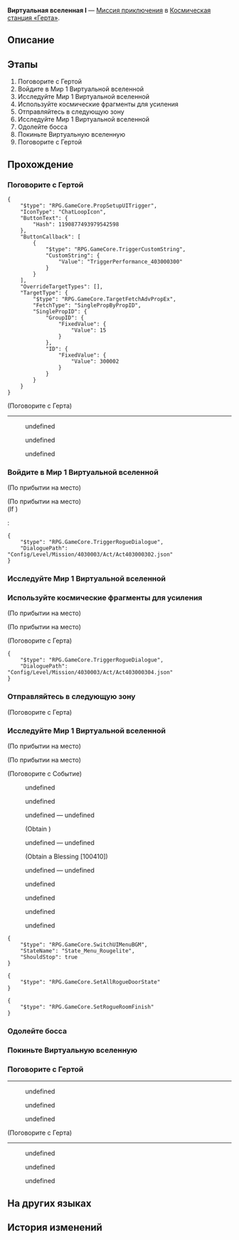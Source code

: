 {{Дополнить|Диалоги.}}
{{Миссия Инфобокс
|id              = 4030003
|Название        = 
|Изображение     = Миссия Освоения Виртуальная вселенная I.png
|Тип             = Миссия приключения
|События         = 
|Глава           = 
|Условия         = 
* Завершена {{cx}}<!--Hidden Mission ID 4010116-->
* Завершена [[Миссия приключения]] ''[[Виртуальная вселенная: Второй бета-тест]]''
|Персонажи       = Виртуальная вселенная; Герта; Первопроходец
|СтартЛокация    = Офис Герты
|Мир             = Космическая станция «Герта»
|Локации         = Офис Герты
|Предыдущая      = Виртуальная вселенная: Второй бета-тест
|Следующая       = 
|Награды         = Опыт Освоения*300; Звёздный нефрит*50; Журнал приключений*4; Конденсированный эфир*4; Кредиты*20 000
}}
'''Виртуальная вселенная I''' — [[Миссия приключения]] в [[Космическая станция «Герта»]].

==Описание==
{{Описание|<!--официальное описание из Перекрёстка судеб-->}}

==Этапы==
# Поговорите с Гертой
# Войдите в Мир 1 Виртуальной вселенной
# Исследуйте Мир 1 Виртуальной вселенной
# Используйте космические фрагменты для усиления
# Отправляйтесь в следующую зону
# Исследуйте Мир 1 Виртуальной вселенной
# Одолейте босса
# Покиньте Виртуальную вселенную
# Поговорите с Гертой

==Прохождение==
{{Дополнить}}


===Поговорите с Гертой===
{{Описание миссии|локация=Офис Герты|Герта просит вас погрузиться в Виртуальную вселенную, созданную Обществом гениев, и притвориться Эоном Освоения. Ваша задача - попытаться узнать секрет Эонов и Путей у виртуальных Эонов.}}
{{Диалог Начало}}
:<!--1-second delay-->
<pre>{
	"$type": "RPG.GameCore.PropSetupUITrigger",
	"IconType": "ChatLoopIcon",
	"ButtonText": {
		"Hash": 1190877493979542598
	},
	"ButtonCallback": [
		{
			"$type": "RPG.GameCore.TriggerCustomString",
			"CustomString": {
				"Value": "TriggerPerformance_403000300"
			}
		}
	],
	"OverrideTargetTypes": [],
	"TargetType": {
		"$type": "RPG.GameCore.TargetFetchAdvPropEx",
		"FetchType": "SinglePropByPropID",
		"SinglePropID": {
			"GroupID": {
				"FixedValue": {
					"Value": 15
				}
			},
			"ID": {
				"FixedValue": {
					"Value": 300002
				}
			}
		}
	}
}</pre>

;(Поговорите с Герта)
----
<!--Unknown TalkSentence: 403012207-->
:{{Диалог|Стрелка}} undefined
:<!--Unknown TalkSentence: 403030003-->
:<!--Unknown TalkSentence: 403030004-->
:<!--Unknown TalkSentence: 403030005-->
:<!--Unknown TalkSentence: 403030006-->
:{{Диалог|Стрелка}} undefined
:<!--Unknown TalkSentence: 403030008-->
:{{Диалог|Стрелка}} undefined
:<!--Unknown TalkSentence: 403030010-->
<!--Unknown TalkSentence: 403030006-->
{{Диалог Конец}}

===Войдите в Мир 1 Виртуальной вселенной===
{{Диалог Начало}}
;(По прибытии на место)

;(По прибытии на место)
;(If {{cx}}<!--SubMission not Finish: 403000310-->)
:<pre>{
	"$type": "RPG.GameCore.TriggerRogueDialogue",
	"DialoguePath": "Config/Level/Mission/4030003/Act/Act403000302.json"
}</pre>
{{Диалог Конец}}

===Исследуйте Мир 1 Виртуальной вселенной===
{{Диалог Начало}}
<!--Unknown TalkSentence: 403030113-->
{{Диалог Конец}}

===Используйте космические фрагменты для усиления===
{{Диалог Начало}}
;(По прибытии на место)

;(По прибытии на место)
<!--Unknown TalkSentence: 403030200-->

;(Поговорите с Герта)
<pre>{
	"$type": "RPG.GameCore.TriggerRogueDialogue",
	"DialoguePath": "Config/Level/Mission/4030003/Act/Act403000304.json"
}</pre>
{{Диалог Конец}}

===Отправляйтесь в следующую зону===
{{Диалог Начало}}

;(Поговорите с Герта)
{{Диалог Конец}}

===Исследуйте Мир 1 Виртуальной вселенной===
{{Диалог Начало}}
;(По прибытии на место)

;(По прибытии на место)
<!--Unknown TalkSentence: 403012305-->
:<!--1-second delay-->

;(Поговорите с Событие)
<!--Unknown TalkSentence: 403012312-->
:{{DIcon|Стрелка}} undefined
:{{DIcon|Стрелка}} undefined
<!--Unknown TalkSentence: 403012313-->
<!--Unknown TalkSentence: 403012314-->
:{{DIcon|Star}} undefined &mdash; undefined
:;(Obtain {{Item|Космические фрагменты|20|x=150|text=Космические фрагменты}})
:{{DIcon|Star}} undefined &mdash; undefined
:;(Obtain a Blessing [100410])
:{{DIcon|Star}} undefined &mdash; undefined
<!--Unknown TalkSentence: 403012315-->
:{{DIcon|Стрелка}} undefined
:{{DIcon|Стрелка}} undefined
:{{DIcon|Стрелка}} undefined
<!--Unknown TalkSentence: 403012316-->
:{{DIcon|Стрелка}} undefined
<pre>{
	"$type": "RPG.GameCore.SwitchUIMenuBGM",
	"StateName": "State_Menu_Rougelite",
	"ShouldStop": true
}</pre>
<pre>{
	"$type": "RPG.GameCore.SetAllRogueDoorState"
}</pre>
<pre>{
	"$type": "RPG.GameCore.SetRogueRoomFinish"
}</pre>
{{Диалог Конец}}

===Одолейте босса===
{{Диалог Начало}}

{{Диалог Конец}}

===Покиньте Виртуальную вселенную===
{{Диалог Начало}}
{{Диалог Конец}}

===Поговорите с Гертой===
{{Диалог Начало}}
----
<!--Unknown TalkSentence: 403012208-->
<!--Unknown TalkSentence: 403030402-->
<!--Unknown TalkSentence: 403030403-->
:{{Диалог|Стрелка}} undefined
:{{Диалог|Стрелка}} undefined
:{{Диалог|Стрелка}} undefined

;(Поговорите с Герта)
----
<!--Unknown TalkSentence: 403012208-->
<!--Unknown TalkSentence: 403030402-->
<!--Unknown TalkSentence: 403030403-->
:{{Диалог|Стрелка}} undefined
:{{Диалог|Стрелка}} undefined
:{{Диалог|Стрелка}} undefined
{{Диалог Конец}}

==На других языках==
{{На других языках
|en   = Simulated Universe (I)
|zhs  = 模拟宇宙•其一
|zht  = 模擬宇宙•其一
|ja   = 模擬宇宙・1
|ko   = 시뮬레이션 우주•1
|es   = Universo Simulado I
|fr   = Univers simulé (I)
|ru   = Виртуальная вселенная I
|th   = Simulated Universe 1
|vi   = Vũ Trụ Mô Phỏng-1
|de   = Universum-Simulation (Teil 1)
|id   = Simulated Universe: Bagian I
|pt   = Universo Simulado (I)
}}

==История изменений==
{{История изменений|2.7}}
